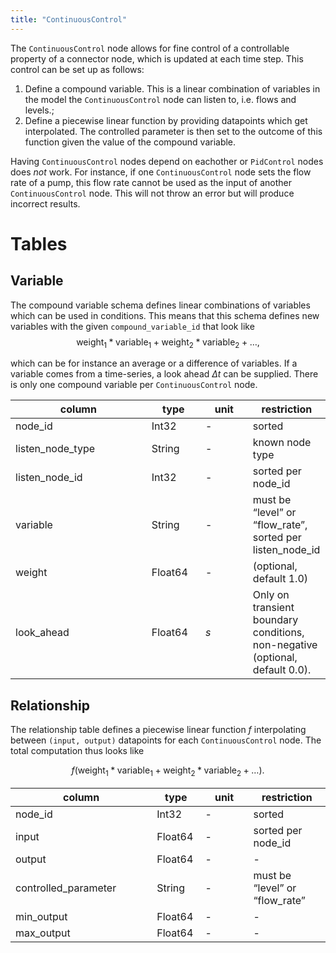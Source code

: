 ```yaml
---
title: "ContinuousControl"
---
```


The `ContinuousControl` node allows for fine control of a controllable property of a connector node, which is updated at each time step. This control can be set up as follows:

1. Define a compound variable. This is a linear combination of variables in the model the `ContinuousControl` node can listen to, i.e. flows and levels.;
2. Define a piecewise linear function by providing datapoints which get interpolated. The controlled parameter is then set to the outcome of this function given the value of the compound variable.

:::{.callout-note}
Having `ContinuousControl` nodes depend on eachother or `PidControl` nodes does *not* work.  For instance, if one `ContinuousControl` node sets the flow rate of a pump, this flow rate cannot be used as the input of another `ContinuousControl` node. This will not throw an error but will produce incorrect results.
:::

# Tables

## Variable

The compound variable schema defines linear combinations of variables which can be used in conditions. This means that
this schema defines new variables with the given `compound_variable_id` that look like
$$
    \text{weight}_1 * \text{variable}_1 + \text{weight}_2 * \text{variable}_2 + \ldots,
$$

which can be for instance an average or a difference of variables. If a variable comes from a time-series, a look ahead $\Delta t$ can be supplied. There is only one compound variable per `ContinuousControl` node.

column               | type     | unit    | restriction
-------------------- | -------- | ------- | -----------
node_id              | Int32    | -       | sorted
listen_node_type     | String   | -       | known node type
listen_node_id       | Int32    | -       | sorted per node_id
variable             | String   | -       | must be "level" or "flow_rate", sorted per listen_node_id
weight               | Float64  | -       | (optional, default 1.0)
look_ahead           | Float64  | $s$     | Only on transient boundary conditions, non-negative (optional, default 0.0).

## Relationship

The relationship table defines a piecewise linear function $f$ interpolating between `(input, output)` datapoints for each `ContinuousControl` node. The total computation thus looks like

$$
    f(\text{weight}_1 * \text{variable}_1 + \text{weight}_2 * \text{variable}_2 + \ldots).
$$

column               | type    | unit    | restriction
-------------------- | ------- | ------- | -----------
node_id              | Int32   | -       | sorted
input                | Float64 | -       | sorted per node_id
output               | Float64 | -       | -
controlled_parameter | String  | -       | must be "level" or "flow_rate"
min_output           | Float64 | -       | -
max_output           | Float64 | -       | -

